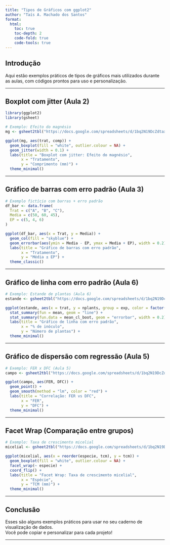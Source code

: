 ```yaml
---
title: "Tipos de Gráficos com ggplot2"
author: "Taís A. Machado dos Santos"
format:
  html:
    toc: true
    toc-depth: 2
    code-fold: true
    code-tools: true
---
```


## Introdução

Aqui estão exemplos práticos de tipos de gráficos mais utilizados durante as aulas, com códigos prontos para uso e personalização.

---

## Boxplot com jitter (Aula 2)

```r
library(ggplot2)
library(gsheet)

# Exemplo: Efeito do magnésio
mg <- gsheet2tbl("https://docs.google.com/spreadsheets/d/1bq2N19DcZdtax2fQW9OHSGMR0X2__Z9T/edit?gid=983033137#gid=983033137")

ggplot(mg, aes(trat, comp)) +
  geom_boxplot(fill = "white", outlier.colour = NA) +
  geom_jitter(width = 0.1) +
  labs(title = "Boxplot com jitter: Efeito do magnésio", 
       x = "Tratamento", 
       y = "Comprimento (mm)") +
  theme_minimal()
```

---

## Gráfico de barras com erro padrão (Aula 3)

```r
# Exemplo fictício com barras + erro padrão
df_bar <- data.frame(
  Trat = c("A", "B", "C"),
  Media = c(50, 60, 45),
  EP = c(5, 4, 6)
)

ggplot(df_bar, aes(x = Trat, y = Media)) +
  geom_col(fill = "skyblue") +
  geom_errorbar(aes(ymin = Media - EP, ymax = Media + EP), width = 0.2) +
  labs(title = "Gráfico de barras com erro padrão", 
       x = "Tratamento", 
       y = "Média ± EP") +
  theme_classic()
```

---

## Gráfico de linha com erro padrão (Aula 6)

```r
# Exemplo: Estande de plantas (Aula 6)
estande <- gsheet2tbl("https://docs.google.com/spreadsheets/d/1bq2N19DcZdtax2fQW9OHSGMR0X2__Z9T/edit?gid=401662555#gid=401662555")

ggplot(estande, aes(x = trat, y = nplants, group = exp, color = factor(exp))) +
  stat_summary(fun = mean, geom = "line") +
  stat_summary(fun.data = mean_cl_boot, geom = "errorbar", width = 0.2) +
  labs(title = "Gráfico de linha com erro padrão", 
       x = "% de inóculo", 
       y = "Número de plantas") +
  theme_minimal()
```

---

## Gráfico de dispersão com regressão (Aula 5)

```r
# Exemplo: FER x DFC (Aula 5)
campo <- gsheet2tbl("https://docs.google.com/spreadsheets/d/1bq2N19DcZdtax2fQW9OHSGMR0X2__Z9T/edit?gid=866852711#gid=866852711")

ggplot(campo, aes(FER, DFC)) +
  geom_point() +
  geom_smooth(method = "lm", color = "red") +
  labs(title = "Correlação: FER vs DFC", 
       x = "FER", 
       y = "DFC") +
  theme_minimal()
```

---

## Facet Wrap (Comparação entre grupos)

```r
# Exemplo: Taxa de crescimento micelial
micelial <- gsheet2tbl("https://docs.google.com/spreadsheets/d/1bq2N19DcZdtax2fQW9OHSGMR0X2__Z9T/edit?gid=959387827#gid=959387827")

ggplot(micelial, aes(x = reorder(especie, tcm), y = tcm)) +
  geom_boxplot(fill = "white", outlier.colour = NA) +
  facet_wrap(~ especie) +
  coord_flip() +
  labs(title = "Facet Wrap: Taxa de crescimento micelial", 
       x = "Espécie", 
       y = "TCM (mm)") +
  theme_minimal()
```

---

## Conclusão

Esses são alguns exemplos práticos para usar no seu caderno de visualização de dados.  
Você pode copiar e personalizar para cada projeto!

---

